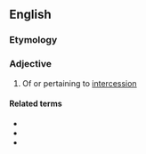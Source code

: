 ==English==

===Etymology===
{{suffix|intercession|ory|lang=en}} <!-- Not intercessor + -y -->

===Adjective===
{{en-adj}}

# Of or pertaining to [[intercession]]

====Related terms====
* {{l|en|intercede}}
* {{l|en|intercession}}
* {{l|en|intercessor}}